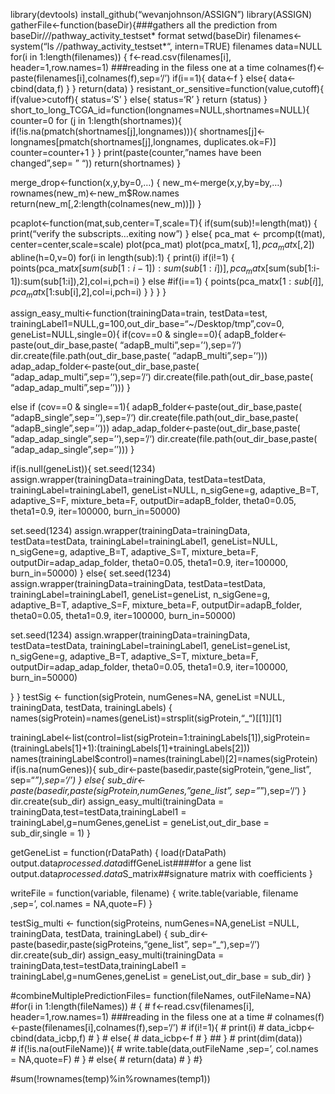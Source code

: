 library(devtools)
install_github("wevanjohnson/ASSIGN")
library(ASSIGN)
gatherFile<-function(baseDir){###gathers all the prediction from baseDir/*/*/pathway_activity_testset* format
  setwd(baseDir)
  filenames<-system("ls */*/pathway_activity_testset*", intern=TRUE)
  filenames
  data=NULL
  for(i in 1:length(filenames))
     {
        f<-read.csv(filenames[i], header=1,row.names=1) ###reading in the filess one at a time
        colnames(f)<-paste(filenames[i],colnames(f),sep='/')
        if(i==1){
                data<-f
       }
       else{
                data<-cbind(data,f)
      }
    }
  return(data)
}
resistant_or_sensitive=function(value,cutoff){
  if(value>cutoff){
  status='S'
  }
  else{
  status='R'
  }
  return (status)
}
short_to_long_TCGA_id=function(longnames=NULL,shortnames=NULL){
  counter=0
  for (j in 1:length(shortnames)){
    if(!is.na(pmatch(shortnames[j],longnames))){
      shortnames[j]<-longnames[pmatch(shortnames[j],longnames, duplicates.ok=F)]  
      counter=counter+1
    }
  }
  print(paste(counter,"names have been changed",sep= " "))
  return(shortnames)
}

merge_drop<-function(x,y,by=0,...)
{
  new_m<-merge(x,y,by=by,...)
  rownames(new_m)<-new_m$Row.names
  return(new_m[,2:length(colnames(new_m))])
}

pcaplot<-function(mat,sub,center=T,scale=T){
  if(sum(sub)!=length(mat))
    {
    print("verify the subscripts...exiting now")
    }
  else{
    pca_mat <- prcomp(t(mat), center=center,scale=scale)
    plot(pca_mat)
    plot(pca_mat$x[,1],pca_mat$x[,2])
    abline(h=0,v=0)
    for(i in length(sub):1)
      {
      print(i)
      if(i!=1)
        {
          points(pca_mat$x[sum(sub[1:i-1]):sum(sub[1:i])],pca_mat$x[sum(sub[1:i-1]):sum(sub[1:i]),2],col=i,pch=i)
        }
      else #if(i==1)
        {
        points(pca_mat$x[1:sub[i]],pca_mat$x[1:sub[i],2],col=i,pch=i)
        }
      }
  }
}


assign_easy_multi<-function(trainingData=train, testData=test, trainingLabel1=NULL,g=100,out_dir_base="~/Desktop/tmp",cov=0, geneList=NULL,single=0){
if(cov==0 & single==0){
  adapB_folder<-paste(out_dir_base,paste( "adapB_multi",sep=''),sep='/')
  dir.create(file.path(out_dir_base,paste( "adapB_multi",sep='')))
  adap_adap_folder<-paste(out_dir_base,paste( "adap_adap_multi",sep=''),sep='/')
  dir.create(file.path(out_dir_base,paste( "adap_adap_multi",sep='')))
  }

else if (cov==0 & single==1){
  adapB_folder<-paste(out_dir_base,paste( "adapB_single",sep=''),sep='/')
  dir.create(file.path(out_dir_base,paste( "adapB_single",sep='')))
  adap_adap_folder<-paste(out_dir_base,paste( "adap_adap_single",sep=''),sep='/')
  dir.create(file.path(out_dir_base,paste( "adap_adap_single",sep='')))
  }


if(is.null(geneList)){
  set.seed(1234)
  assign.wrapper(trainingData=trainingData, testData=testData, trainingLabel=trainingLabel1, geneList=NULL, n_sigGene=g, adaptive_B=T, adaptive_S=F, mixture_beta=F, outputDir=adapB_folder, theta0=0.05, theta1=0.9, iter=100000, burn_in=50000)  

  set.seed(1234)
  assign.wrapper(trainingData=trainingData, testData=testData, trainingLabel=trainingLabel1, geneList=NULL, n_sigGene=g, adaptive_B=T, adaptive_S=T, mixture_beta=F, outputDir=adap_adap_folder, theta0=0.05, theta1=0.9, iter=100000, burn_in=50000) 
}
else{
  set.seed(1234)
  assign.wrapper(trainingData=trainingData, testData=testData, trainingLabel=trainingLabel1, geneList=geneList, n_sigGene=g, adaptive_B=T, adaptive_S=F, mixture_beta=F, outputDir=adapB_folder, theta0=0.05, theta1=0.9, iter=100000, burn_in=50000)  

  set.seed(1234)
  assign.wrapper(trainingData=trainingData, testData=testData, trainingLabel=trainingLabel1, geneList=geneList, n_sigGene=g, adaptive_B=T, adaptive_S=T, mixture_beta=F, outputDir=adap_adap_folder, theta0=0.05, theta1=0.9, iter=100000, burn_in=50000) 


}
}
testSig <- function(sigProtein, numGenes=NA, geneList =NULL, trainingData, testData, trainingLabels)
{
  names(sigProtein)=names(geneList)=strsplit(sigProtein,"_")[[1]][1]

  trainingLabel<-list(control=list(sigProtein=1:trainingLabels[1]),sigProtein=(trainingLabels[1]+1):(trainingLabels[1]+trainingLabels[2]))
  names(trainingLabel$control)=names(trainingLabel)[2]=names(sigProtein)
  if(is.na(numGenes)){
    sub_dir<-paste(basedir,paste(sigProtein,"gene_list", sep="_"),sep='/')
  }
  else{
    sub_dir<-paste(basedir,paste(sigProtein,numGenes,"gene_list", sep="_"),sep='/')
  }
  dir.create(sub_dir)
  assign_easy_multi(trainingData = trainingData,test=testData,trainingLabel1 = trainingLabel,g=numGenes,geneList = geneList,out_dir_base = sub_dir,single = 1)
}


getGeneList = function(rDataPath) {
load(rDataPath)
output.data$processed.data$diffGeneList####for a gene list
output.data$processed.data$S_matrix##signature matrix with coefficients
}


writeFile = function(variable, filename) {
write.table(variable, filename ,sep='\t', col.names = NA,quote=F)
}

testSig_multi <- function(sigProteins, numGenes=NA,geneList =NULL, trainingData, testData, trainingLabel)
{
      sub_dir<-paste(basedir,paste(sigProteins,"gene_list", sep="_"),sep='/')
      dir.create(sub_dir)
      assign_easy_multi(trainingData = trainingData,test=testData,trainingLabel1 = trainingLabel,g=numGenes,geneList = geneList,out_dir_base = sub_dir)
}



#combineMultiplePredictionFiles= function(fileNames, outFileName=NA)
#for(i in 1:length(fileNames))
#  {
#   f<-read.csv(filenames[i], header=1,row.names=1) ###reading in the filess one at a time
#   colnames(f)<-paste(filenames[i],colnames(f),sep='/')
#   if(i!=1){
#     print(i)
#     data_icbp<-cbind(data_icbp,f)
#    }
#   else{
#     data_icbp<-f
#     }
##  }
#  print(dim(data))  
#  if(!is.na(outFileName)){
#    write.table(data,outFileName ,sep='\t', col.names = NA,quote=F)
#    }
#  else{
#    return(data)
#  }
#}

#sum(!rownames(temp)%in%rownames(temp1))
